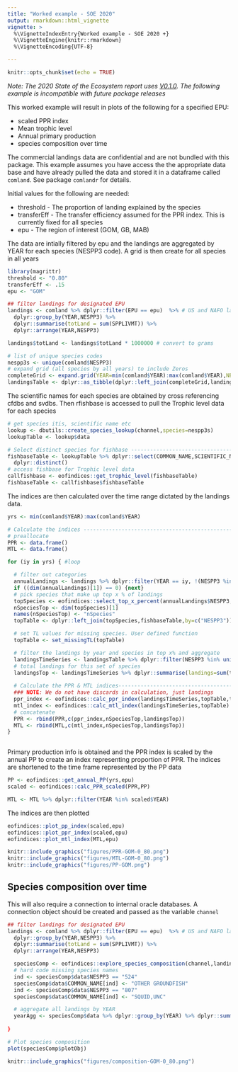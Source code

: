 ```yaml
---
title: "Worked example - SOE 2020"
output: rmarkdown::html_vignette
vignette: >
  %\VignetteIndexEntry{Worked example - SOE 2020 +}
  %\VignetteEngine{knitr::rmarkdown}
  %\VignetteEncoding{UTF-8}

---
```


```r
knitr::opts_chunk$set(echo = TRUE)
```

*Note: The 2020 State of the Ecosystem report uses [V0.1.0](https://github.com/NOAA-EDAB/andybeet/eofindices/releases/tag/v0.1.0). The following example is incompatible with future package releases*


This worked example will result in plots of the following for a specified EPU:

* scaled PPR index
* Mean trophic level
* Annual primary production
* species composition over time

The commercial landings data are confidential and are not bundled with this package. This example assumes you have access the the appropriate data base and have already pulled the data and stored it in a dataframe called `comland`. See package `comlandr` for details.

Initial values for the following are needed: 

* threshold - The proportion of landing explained by the species
* transferEff - The transfer efficiency assumed for the PPR index. This is currently fixed for all species
* epu - The region of interest (GOM, GB, MAB)

The data are intially filtered by epu and the landings are aggregated by YEAR for each species (NESPP3 code). A grid is then create for all species in all years

``` r
library(magrittr)
threshold <- "0.80"
transferEff <- .15
epu <- "GOM" 

## filter landings for designated EPU
landings <- comland %>% dplyr::filter(EPU == epu)  %>% # US and NAFO landings
  dplyr::group_by(YEAR,NESPP3) %>%
  dplyr::summarise(totLand = sum(SPPLIVMT)) %>% 
  dplyr::arrange(YEAR,NESPP3)

landings$totLand <- landings$totLand * 1000000 # convert to grams

# list of unique species codes
nespp3s <- unique(comland$NESPP3)
# expand grid (all species by all years) to include Zeros
completeGrid <- expand.grid(YEAR=min(comland$YEAR):max(comland$YEAR),NESPP3=nespp3s,stringsAsFactors = F)
landingsTable <- dplyr::as_tibble(dplyr::left_join(completeGrid,landings,by=c("YEAR","NESPP3")))


```


The scientific names for each species are obtained by cross referencing cfdbs and svdbs. Then rfishbase is accessed to pull the Trophic level data for each species

```r
# get species itis, scientific name etc
lookup <- dbutils::create_species_lookup(channel,species=nespp3s)
lookupTable <- lookup$data

# Select distinct species for fishbase ------------------------------------
fishbaseTable <- lookupTable %>% dplyr::select(COMMON_NAME,SCIENTIFIC_NAME,NESPP3) %>%
  dplyr::distinct()
# access fishbase for Trophic level data
callfishbase <- eofindices::get_trophic_level(fishbaseTable)
fishbaseTable <- callfishbase$fishbaseTable

```

The indices are then calculated over the time range dictated by the landings data.

```r
yrs <- min(comland$YEAR):max(comland$YEAR)

# Calculate the indices ---------------------------------------------------
# preallocate
PPR <- data.frame()
MTL <- data.frame()

for (iy in yrs) { #loop

  # filter out categories 
  annualLandings <- landings %>% dplyr::filter(YEAR == iy, !(NESPP3 %in% c("526","529","817","832","806"))) # OTHER FISH, ROCKWEED, SEAWEED, 806 = sea cucumbers
  if ((dim(annualLandings)[1]) == 0) {next}
  # pick species that make up top x % of landings
  topSpecies <- eofindices::select_top_x_percent(annualLandings$NESPP3,annualLandings$totLand,threshold)
  nSpeciesTop <- dim(topSpecies)[1]
  names(nSpeciesTop) <- "nSpecies"
  topTable <- dplyr::left_join(topSpecies,fishbaseTable,by=c("NESPP3"))

  # set TL values for missing species. User defined function
  topTable <- set_missingTL(topTable)

  # filter the landings by year and species in top x% and aggregate
  landingsTimeSeries <- landingsTable %>% dplyr::filter(NESPP3 %in% unique(topTable$NESPP3),YEAR == iy)
  # total landings for this set of species
  landingsTop <- landingsTimeSeries %>% dplyr::summarise(landings=sum(totLand))
  
  # Calculate the PPR & MTL indices------------------------------------------
  ### NOTE: We do not have discards in calculation, just landings
  ppr_index <- eofindices::calc_ppr_index(landingsTimeSeries,topTable,transferEff)
  mtl_index <- eofindices::calc_mtl_index(landingsTimeSeries,topTable)  
  # concatenate  
  PPR <- rbind(PPR,c(ppr_index,nSpeciesTop,landingsTop))  
  MTL <- rbind(MTL,c(mtl_index,nSpeciesTop,landingsTop))
} 
  
```

Primary production info is obtained and the PPR index is scaled by the annual PP to create an index representing proportion of PPR. The indices are shortened to the time frame represented by the PP data

```r
PP <- eofindices::get_annual_PP(yrs,epu)
scaled <- eofindices::calc_PPR_scaled(PPR,PP)

MTL <- MTL %>% dplyr::filter(YEAR %in% scaled$YEAR)

```

The indices are then plotted

```r
eofindices::plot_pp_index(scaled,epu)
eofindices::plot_ppr_index(scaled,epu)
eofindices::plot_mtl_index(MTL,epu)

```

```r
knitr::include_graphics("figures/PPR-GOM-0_80.png")
knitr::include_graphics("figures/MTL-GOM-0_80.png")
knitr::include_graphics("figures/PP-GOM.png")
```


## Species composition over time

This will also require a connection to internal oracle databases. A connection object should be created and passed as the variable `channel`

```r

## filter landings for designated EPU
landings <- comland %>% dplyr::filter(EPU == epu)  %>% # US and NAFO landings
  dplyr::group_by(YEAR,NESPP3) %>%
  dplyr::summarise(totLand = sum(SPPLIVMT)) %>% 
  dplyr::arrange(YEAR,NESPP3)

  speciesComp <- eofindices::explore_species_composition(channel,landings,as.numeric(threshold),catchCN="totLand")
  # hard code missing species names
  ind <- speciesComp$data$NESPP3 == "524"
  speciesComp$data$COMMON_NAME[ind] <- "OTHER GROUNDFISH"
  ind <- speciesComp$data$NESPP3 == "807"
  speciesComp$data$COMMON_NAME[ind] <- "SQUID,UNC"

  # aggregate all landings by YEAR  
  yearAgg <- speciesComp$data %>% dplyr::group_by(YEAR) %>% dplyr::summarize(totLand=sum(LANDINGS,na.rm = T))
  
}

# Plot species composition
plot(speciesComp$plotObj)

```


```r
knitr::include_graphics("figures/composition-GOM-0_80.png")
```


